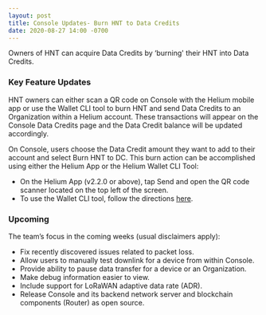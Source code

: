 ```yaml
---
layout: post
title: Console Updates- Burn HNT to Data Credits
date: 2020-08-27 14:00 -0700
---
```


Owners of HNT can acquire Data Credits by ‘burning' their HNT into Data Credits.

### Key Feature Updates

HNT owners can either scan a QR code on Console with the Helium mobile app or use the Wallet CLI
tool to burn HNT and send Data Credits to an Organization within a Helium account. These
transactions will appear on the Console Data Credits page and the Data Credit balance will be
updated accordingly.

On Console, users choose the Data Credit amount they want to add to their account and select Burn
HNT to DC. This burn action can be accomplished using either the Helium App or the Helium Wallet CLI
Tool:

- On the Helium App (v2.2.0 or above), tap Send and open the QR code scanner located on the top left
  of the screen.
- To use the Wallet CLI tool, follow the directions
  [here](https://developer.helium.com/blockchain/blockchain-cli#burn).

### Upcoming

The team’s focus in the coming weeks (usual disclaimers apply):

- Fix recently discovered issues related to packet loss.
- Allow users to manually test downlink for a device from within Console.
- Provide ability to pause data transfer for a device or an Organization.
- Make debug information easier to view.
- Include support for LoRaWAN adaptive data rate (ADR).
- Release Console and its backend network server and blockchain components (Router) as open source.
